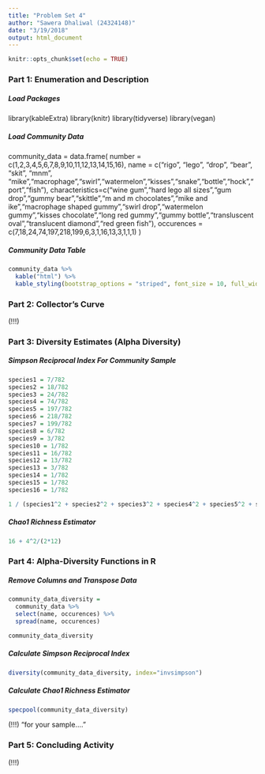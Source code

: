```yaml
---
title: "Problem Set 4"
author: "Sawera Dhaliwal (24324148)"
date: "3/19/2018"
output: html_document
---
```


```r
knitr::opts_chunk$set(echo = TRUE)
```

### Part 1: Enumeration and Description
##### Load Packages
library(kableExtra)
library(knitr)
library(tidyverse)
library(vegan)

##### Load Community Data
community_data = data.frame(
  number = c(1,2,3,4,5,6,7,8,9,10,11,12,13,14,15,16),
  name = c("rigo", "lego", "drop", "bear", "skit", "mnm", "mike","macrophage","swirl","watermelon","kisses","snake","bottle","hock","port","fish"),
  characteristics=c("wine gum","hard lego all sizes","gum drop","gummy bear","skittle","m and m chocolates","mike and ike","macrophage shaped gummy","swirl drop","watermelon gummy","kisses chocolate","long red gummy","gummy bottle","transluscent oval","translucent diamond","red green fish"),
  occurences = c(7,18,24,74,197,218,199,6,3,1,16,13,3,1,1,1)
)

##### Community Data Table
```r
community_data %>% 
  kable("html") %>%
  kable_styling(bootstrap_options = "striped", font_size = 10, full_width = F)
``` 

### Part 2: Collector’s Curve
(!!!)

### Part 3: Diversity Estimates (Alpha Diversity)

##### Simpson Reciprocal Index For Community Sample 
```r
species1 = 7/782
species2 = 18/782
species3 = 24/782
species4 = 74/782
species5 = 197/782
species6 = 218/782
species7 = 199/782
species8 = 6/782
species9 = 3/782
species10 = 1/782
species11 = 16/782
species12 = 13/782
species13 = 3/782
species14 = 1/782
species15 = 1/782
species16 = 1/782

1 / (species1^2 + species2^2 + species3^2 + species4^2 + species5^2 + species6^2 + species7^2 + species8^2 + species9^2 + species10^2 + species11^2 + species12^2 + species13^2 + species14^2 + species15^2 + species16^2)
```

##### Chao1 Richness Estimator
```r
16 + 4^2/(2*12)
``` 

### Part 4: Alpha-Diversity Functions in R
##### Remove Columns and Transpose Data
```r
community_data_diversity = 
  community_data %>% 
  select(name, occurences) %>% 
  spread(name, occurences)

community_data_diversity
```

##### Calculate Simpson Reciprocal Index
```r
diversity(community_data_diversity, index="invsimpson")
```

##### Calculate Chao1 Richness Estimator
```r
specpool(community_data_diversity)
```

(!!!) "for your sample...."

### Part 5: Concluding Activity 
(!!!)